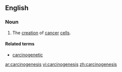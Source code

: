 ==English==
{{wikipedia}}
===Noun===
{{en-noun|-}}
#{{pathology}} The [[creation]] of [[cancer]] [[cell]]s.
====Related terms====
*[[carcinogenetic]]

[[ar:carcinogenesis]]
[[vi:carcinogenesis]]
[[zh:carcinogenesis]]